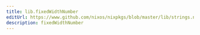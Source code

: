```yaml
---
title: lib.fixedWidthNumber
editUrl: https://www.github.com/nixos/nixpkgs/blob/master/lib/strings.nix#L876C22
description: fixedWidthNumber
---
```




<LinkCard
    title="Contribute Now!"
    description="API Documentation is done in our source code"
    href="https://www.github.com/nixos/nixpkgs/blob/master/lib/strings.nix#L876C22"
/>

